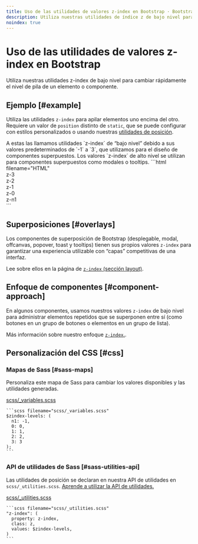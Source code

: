 ```yaml
---
title: Uso de las utilidades de valores z-index en Bootstrap · Bootstrap en Español v5.3
description: Utiliza nuestras utilidades de índice z de bajo nivel para cambiar rápidamente el nivel de pila de un elemento o componente.
noindex: true
---
```


# Uso de las utilidades de valores z-index en Bootstrap

Utiliza nuestras utilidades z-index de bajo nivel para cambiar rápidamente el nivel de pila de un elemento o componente.

<MainBanner />

Ejemplo [#example]
-------------------

Utiliza las utilidades `z-index` para apilar elementos uno encima del otro. Requiere un valor de `position` distinto de `static`, que se puede configurar con estilos personalizados o usando nuestras [utilidades de posición](/bootstrap/5.3/utilities/position).

<Callout type="info" emoji="">
A estas las llamamos utilidades `z-index` de “bajo nivel” debido a sus valores predeterminados de `-1` a `3`, que utilizamos para el diseño de componentes superpuestos. Los valores `z-index` de alto nivel se utilizan para componentes superpuestos como modales o tooltips.
</Callout>

<DemoIframe path="/demos/bootstrap/5.3/utilities/z-index/example.html">
    ```html filename="HTML"
    <div class="z-3 position-absolute p-5 rounded-3"><span>z-3</span></div>
    <div class="z-2 position-absolute p-5 rounded-3"><span>z-2</span></div>
    <div class="z-1 position-absolute p-5 rounded-3"><span>z-1</span></div>
    <div class="z-0 position-absolute p-5 rounded-3"><span>z-0</span></div>
    <div class="z-n1 position-absolute p-5 rounded-3"><span>z-n1</span></div>
    ```
</DemoIframe>

Superposiciones [#overlays]
----------------------------

Los componentes de superposición de Bootstrap (desplegable, modal, offcanvas, popover, toast y tooltips) tienen sus propios valores `z-index` para garantizar una experiencia utilizable con “capas” competitivas de una interfaz.

Lee sobre ellos en la página de [`z-index` (sección layout)](/bootstrap/5.3/layout/z-index).

Enfoque de componentes [#component-approach]
---------------------------------------------

En algunos componentes, usamos nuestros valores `z-index` de bajo nivel para administrar elementos repetidos que se superponen entre sí (como botones en un grupo de botones o elementos en un grupo de lista).

Más información sobre nuestro enfoque [`z-index`.](/bootstrap/5.3/extend/approach/#z-index-scales).

Personalización del CSS [#css]
-----------

### Mapas de Sass [#sass-maps]

Personaliza este mapa de Sass para cambiar los valores disponibles y las utilidades generadas.

[scss/_variables.scss](https://github.com/twbs/bootstrap/blob/v5.3.2/scss/_variables.scss)

    ```scss filename="scss/_variables.scss"
    $zindex-levels: (
      n1: -1,
      0: 0,
      1: 1,
      2: 2,
      3: 3
    );
    ```

### API de utilidades de Sass [#sass-utilities-api]

Las utilidades de posición se declaran en nuestra API de utilidades en `scss/_utilities.scss`. [Aprende a utilizar la API de utilidades.](/bootstrap/5.3/utilities/api/#using-the-api)

[scss/_utilities.scss](https://github.com/twbs/bootstrap/blob/v5.3.2/scss/_utilities.scss)

    ```scss filename="scss/_utilities.scss"
    "z-index": (
      property: z-index,
      class: z,
      values: $zindex-levels,
    )
    ```

<ContentSuggestion />

